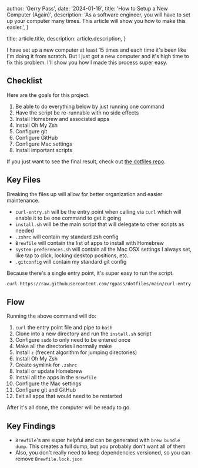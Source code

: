 
  author: 'Gerry Pass',
  date: '2024-01-19',
  title: 'How to Setup a New Computer (Again)',
  description:
    'As a software engineer, you will have to set up your computer many times. This article will show you how to make this easier.',
}

  title: article.title,
  description: article.description,
}


I have set up a new computer at least 15 times and each time it's been like I'm doing it from scratch. But I just got a new computer and it's high time to fix this problem. I'll show you how I made this process super easy.

## Checklist

Here are the goals for this project.

1. Be able to do everything below by just running one command
1. Have the script be re-runnable with no side effects
1. Install Homebrew and associated apps
1. Install Oh My Zsh
1. Configure git
1. Configure GitHub
1. Configure Mac settings
1. Install important scripts

If you just want to see the final result, check out [the dotfiles repo](https://github.com/rgpass/dotfiles).

## Key Files

Breaking the files up will allow for better organization and easier maintenance.

- `curl-entry.sh` will be the entry point when calling via `curl` which will enable it to be one command to get it going
- `install.sh` will be the main script that will delegate to other scripts as needed
- `.zshrc` will contain my standard zsh config
- `Brewfile` will contain the list of apps to install with Homebrew
- `system-preferences.sh` will contain all the Mac OSX settings I always set, like tap to click, locking desktop positions, etc.
- `.gitconfig` will contain my standard git config

Because there's a single entry point, it's super easy to run the script.

```bash
curl https://raw.githubusercontent.com/rgpass/dotfiles/main/curl-entry.sh | bash
```

## Flow

Running the above command will do:

1. `curl` the entry point file and pipe to `bash`
1. Clone into a new directory and run the `install.sh` script
1. Configure `sudo` to only need to be entered once
1. Make all the directories I normally make
1. Install `z` (frecent algorithm for jumping directories)
1. Install Oh My Zsh
1. Create symlink for `.zshrc`
1. Install or update Homebrew
1. Install all the apps in the `Brewfile`
1. Configure the Mac settings
1. Configure git and GitHub
1. Exit all apps that would need to be restarted

After it's all done, the computer will be ready to go.

## Key Findings

- `Brewfile`'s are super helpful and can be generated with `brew bundle dump`. This creates a full dump, but you probably don't want all of them
- Also, you don't really need to keep dependencies versioned, so you can remove `Brewfile.lock.json`
